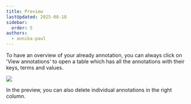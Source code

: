```yaml
---
title: Preview
lastUpdated: 2025-08-18
sidebar:
  order: 5
authors: 
  - annika-paul
---
```


To have an overview of your already annotation, you can always click on 'View annotations' to open a table which has all the annotations with their keys, terms and values. 

![](@images/boat/preview.png)

In the preview, you can also delete individual annotations in the right column.